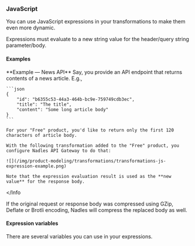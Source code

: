 

### JavaScript

You can use JavaScript expressions in your transformations to make them even more dynamic.

Expressions must evaluate to a new string value for the header/query string parameter/body.

#### Examples

<Info>
    **Example — News API**
    Say, you provide an API endpoint that returns contents of a news article. E.g.,

    ```json
    {
        "id": "b6355c53-44a3-464b-bc9e-759749cdb3ec",
        "title": "The title",
        "content": "Some long article body"
    }
    ```

    For your "Free" product, you'd like to return only the first 120 characters of article body.

    With the following transformation added to the "Free" product, you configure Nadles API Gateway to do that:

    ![](/img/product-modeling/transformations/transformations-js-expression-example.png)

    Note that the expression evaluation result is used as the **new value** for the response body.
</Info


<Note>
    If the original request or response body was compressed using GZip, Deflate or Brotli encoding, Nadles will compress the replaced body as well.
</Note>


#### Expression variables

There are several variables you can use in your expressions.

<ExpressionVariablesRequest />